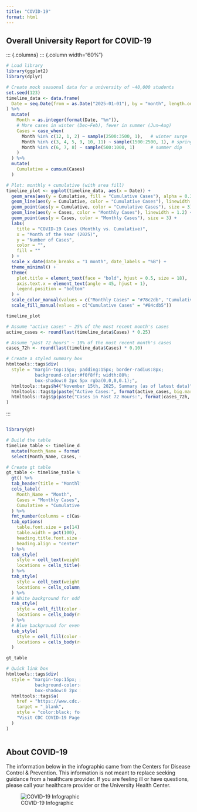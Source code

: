 ```yaml
---
title: "COVID-19"
format: html
---
```


## Overall University Report for COVID-19

::: {.columns}
::: {.column width="60%"}
```r
# Load library
library(ggplot2)
library(dplyr)

# Create mock seasonal data for a university of ~40,000 students
set.seed(123)
timeline_data <- data.frame(
  Date = seq.Date(from = as.Date("2025-01-01"), by = "month", length.out = 12)
) %>%
  mutate(
    Month = as.integer(format(Date, "%m")),
    # More cases in winter (Dec–Feb), fewer in summer (Jun–Aug)
    Cases = case_when(
      Month %in% c(12, 1, 2) ~ sample(2500:3500, 1),   # winter surge
      Month %in% c(3, 4, 5, 9, 10, 11) ~ sample(1500:2500, 1), # spring/fall
      Month %in% c(6, 7, 8) ~ sample(500:1000, 1)      # summer dip
    )
  ) %>%
  mutate(
    Cumulative = cumsum(Cases)
  )

# Plot: monthly + cumulative (with area fill)
timeline_plot <- ggplot(timeline_data, aes(x = Date)) +
  geom_area(aes(y = Cumulative, fill = "Cumulative Cases"), alpha = 0.3) +
  geom_line(aes(y = Cumulative, color = "Cumulative Cases"), linewidth = 1.2) +
  geom_point(aes(y = Cumulative, color = "Cumulative Cases"), size = 3) +
  geom_line(aes(y = Cases, color = "Monthly Cases"), linewidth = 1.2) +
  geom_point(aes(y = Cases, color = "Monthly Cases"), size = 3) +
  labs(
    title = "COVID-19 Cases (Monthly vs. Cumulative)",
    x = "Month of the Year (2025)",
    y = "Number of Cases",
    color = "",
    fill = ""
  ) +
  scale_x_date(date_breaks = "1 month", date_labels = "%B") +
  theme_minimal() +
  theme(
    plot.title = element_text(face = "bold", hjust = 0.5, size = 18),
    axis.text.x = element_text(angle = 45, hjust = 1),
    legend.position = "bottom"
  ) +
  scale_color_manual(values = c("Monthly Cases" = "#78c2db", "Cumulative Cases" = "#84cdb5")) +
  scale_fill_manual(values = c("Cumulative Cases" = "#84cdb5"))

timeline_plot
```

```r
# Assume "active cases" ~ 25% of the most recent month's cases
active_cases <- round(last(timeline_data$Cases) * 0.25)

# Assume "past 72 hours" ~ 10% of the most recent month's cases
cases_72h <- round(last(timeline_data$Cases) * 0.10)

# Create a styled summary box
htmltools::tags$div(
  style = "margin-top:15px; padding:15px; border-radius:8px; 
           background-color:#f0f8ff; width:80%; 
           box-shadow:0 2px 5px rgba(0,0,0,0.1);",
  htmltools::tags$h4("November 15th, 2025, Summary (as of latest data)", style="font-weight:bold;"),
  htmltools::tags$p(paste("Active Cases:", format(active_cases, big.mark=","))),
  htmltools::tags$p(paste("Cases in Past 72 Hours:", format(cases_72h, big.mark=",")))
)
```
:::

::: {.column width="40%"}
```r
library(gt)

# Build the table
timeline_table <- timeline_data %>%
  mutate(Month_Name = format(Date, "%B")) %>%
  select(Month_Name, Cases, Cumulative)

# Create gt table
gt_table <- timeline_table %>%
  gt() %>%
  tab_header(title = "Monthly and Cumulative COVID-19 Cases (2025)") %>%
  cols_label(
    Month_Name = "Month",
    Cases = "Monthly Cases",
    Cumulative = "Cumulative Cases"
  ) %>%
  fmt_number(columns = c(Cases, Cumulative), decimals = 0, use_seps = TRUE) %>%
  tab_options(
    table.font.size = px(14),
    table.width = pct(100),
    heading.title.font.size = px(18),
    heading.align = "center"
  ) %>%
  tab_style(
    style = cell_text(weight = "bold"),
    locations = cells_title(groups = "title")
  ) %>%
  tab_style(
    style = cell_text(weight = "bold"),
    locations = cells_column_labels(everything())
  ) %>%
  # White background for odd rows
  tab_style(
    style = cell_fill(color = "#E9F5F0"),
    locations = cells_body(rows = seq(1, nrow(timeline_table), 2))
  ) %>%
  # Blue background for even rows
  tab_style(
    style = cell_fill(color = "#f0f8ff"),
    locations = cells_body(rows = seq(2, nrow(timeline_table), 2))
  )

gt_table
```

```r
# Quick link box
htmltools::tags$div(
  style = "margin-top:15px; padding:10px; border-radius:6px; 
           background-color:#E9F5F0; width:100%; 
           box-shadow:0 2px 5px rgba(0,0,0,0.1); text-align:center;",
  htmltools::tags$a(
    href = "https://www.cdc.gov/covid/index.html",
    target = "_blank",
    style = "color:black; font-weight:bold; text-decoration:none;",
    "Visit CDC COVID-19 Page"
  )
)
```
:::

## About COVID-19 

The information below in the infographic came from the Centers for Disease Control & Prevention. This information is not meant to replace seeking guidance from a healthcare provider. If you are feeling ill or have questions, please call your healthcare provider or the University Health Center. 

![COVID-19 Infographic](Covid-19infographic.png)

```r

```



